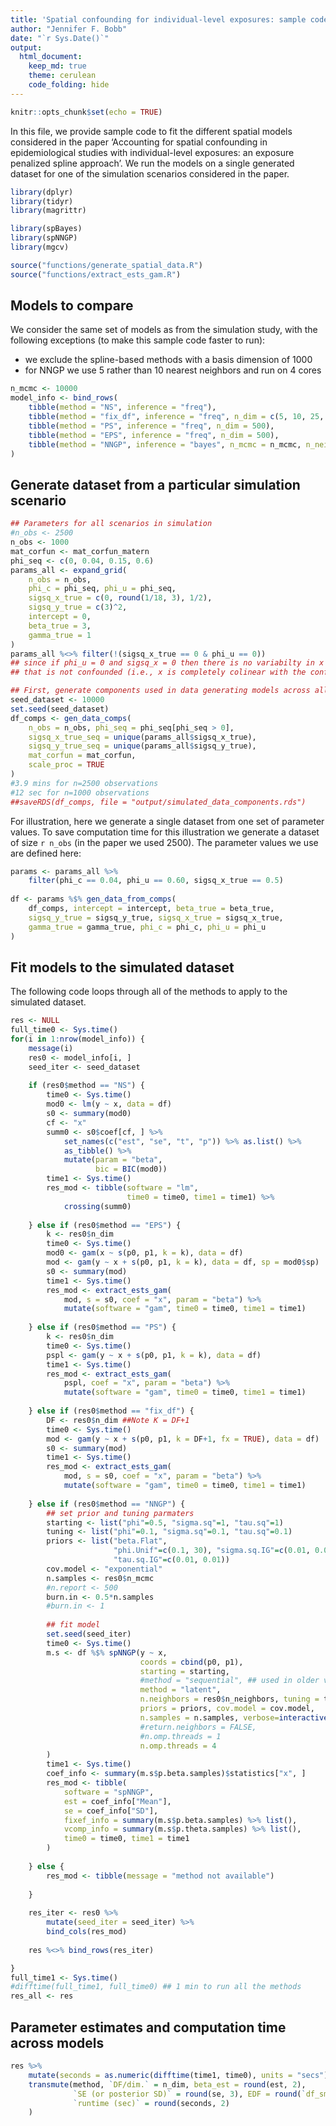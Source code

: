 ```yaml
---
title: 'Spatial confounding for individual-level exposures: sample code to fit the E-PS approach and other spatial models'
author: "Jennifer F. Bobb"
date: "`r Sys.Date()`"
output:
  html_document:
    keep_md: true
    theme: cerulean
    code_folding: hide
---
```


```r
knitr::opts_chunk$set(echo = TRUE)
```

In this file, we provide sample code to fit the different spatial models considered in the paper 'Accounting for spatial confounding in epidemiological studies with individual-level exposures: an exposure penalized spline approach'. We run the models on a single generated dataset for one of the simulation scenarios considered in the paper.

```r
library(dplyr)
library(tidyr)
library(magrittr)

library(spBayes)
library(spNNGP)
library(mgcv)

source("functions/generate_spatial_data.R")
source("functions/extract_ests_gam.R")
```

## Models to compare

We consider the same set of models as from the simulation study, with the following exceptions (to make this sample code faster to run):

- we exclude the spline-based methods with a basis dimension of 1000
- for NNGP we use 5 rather than 10 nearest neighbors and run on 4 cores

```r
n_mcmc <- 10000
model_info <- bind_rows(
    tibble(method = "NS", inference = "freq"),
    tibble(method = "fix_df", inference = "freq", n_dim = c(5, 10, 25, 50, 100, 250, 500)),
    tibble(method = "PS", inference = "freq", n_dim = 500),
    tibble(method = "EPS", inference = "freq", n_dim = 500),
    tibble(method = "NNGP", inference = "bayes", n_mcmc = n_mcmc, n_neighbors = 5)
)
```

## Generate dataset from a particular simulation scenario

```r
## Parameters for all scenarios in simulation
#n_obs <- 2500
n_obs <- 1000
mat_corfun <- mat_corfun_matern
phi_seq <- c(0, 0.04, 0.15, 0.6)
params_all <- expand_grid(
    n_obs = n_obs,
    phi_c = phi_seq, phi_u = phi_seq,
    sigsq_x_true = c(0, round(1/18, 3), 1/2), 
    sigsq_y_true = c(3)^2,
    intercept = 0,
    beta_true = 3, 
    gamma_true = 1
)
params_all %<>% filter(!(sigsq_x_true == 0 & phi_u == 0))
## since if phi_u = 0 and sigsq_x = 0 then there is no variabilty in x
## that is not confounded (i.e., x is completely colinear with the confounder)
```

```r
## First, generate components used in data generating models across all scenarios
seed_dataset <- 10000
set.seed(seed_dataset)
df_comps <- gen_data_comps(
    n_obs = n_obs, phi_seq = phi_seq[phi_seq > 0],
    sigsq_x_true_seq = unique(params_all$sigsq_x_true),
    sigsq_y_true_seq = unique(params_all$sigsq_y_true),
    mat_corfun = mat_corfun,
    scale_proc = TRUE
)
#3.9 mins for n=2500 observations
#12 sec for n=1000 observations
##saveRDS(df_comps, file = "output/simulated_data_components.rds")
```


For illustration, here we generate a single dataset from one set of parameter values. To save computation time for this illustration we generate a dataset of size `r n_obs` (in the paper we used 2500). The parameter values we use are defined here:
```r
params <- params_all %>%
    filter(phi_c == 0.04, phi_u == 0.60, sigsq_x_true == 0.5)
    
df <- params %$% gen_data_from_comps(
    df_comps, intercept = intercept, beta_true = beta_true, 
    sigsq_y_true = sigsq_y_true, sigsq_x_true = sigsq_x_true, 
    gamma_true = gamma_true, phi_c = phi_c, phi_u = phi_u
)
```



## Fit models to the simulated dataset

The following code loops through all of the methods to apply to the simulated dataset.

```r
res <- NULL
full_time0 <- Sys.time()
for(i in 1:nrow(model_info)) {
    message(i)
    res0 <- model_info[i, ]
    seed_iter <- seed_dataset
    
    if (res0$method == "NS") {
        time0 <- Sys.time()
        mod0 <- lm(y ~ x, data = df)
        s0 <- summary(mod0)
        cf <- "x"
        summ0 <- s0$coef[cf, ] %>%
            set_names(c("est", "se", "t", "p")) %>% as.list() %>%
            as_tibble() %>%
            mutate(param = "beta",
                   bic = BIC(mod0))
        time1 <- Sys.time()
        res_mod <- tibble(software = "lm", 
                          time0 = time0, time1 = time1) %>%
            crossing(summ0)
        
    } else if (res0$method == "EPS") {
        k <- res0$n_dim
        time0 <- Sys.time()
        mod0 <- gam(x ~ s(p0, p1, k = k), data = df)
        mod <- gam(y ~ x + s(p0, p1, k = k), data = df, sp = mod0$sp)
        s0 <- summary(mod)
        time1 <- Sys.time()
        res_mod <- extract_ests_gam(
            mod, s = s0, coef = "x", param = "beta") %>%
            mutate(software = "gam", time0 = time0, time1 = time1)
        
    } else if (res0$method == "PS") {
        k <- res0$n_dim
        time0 <- Sys.time()
        pspl <- gam(y ~ x + s(p0, p1, k = k), data = df)
        time1 <- Sys.time()
        res_mod <- extract_ests_gam(
            pspl, coef = "x", param = "beta") %>%
            mutate(software = "gam", time0 = time0, time1 = time1)
        
    } else if (res0$method == "fix_df") {
        DF <- res0$n_dim ##Note K = DF+1
        time0 <- Sys.time()
        mod <- gam(y ~ x + s(p0, p1, k = DF+1, fx = TRUE), data = df)
        s0 <- summary(mod)
        time1 <- Sys.time()
        res_mod <- extract_ests_gam(
            mod, s = s0, coef = "x", param = "beta") %>%
            mutate(software = "gam", time0 = time0, time1 = time1)
        
    } else if (res0$method == "NNGP") {
        ## set prior and tuning parmaters
        starting <- list("phi"=0.5, "sigma.sq"=1, "tau.sq"=1)
        tuning <- list("phi"=0.1, "sigma.sq"=0.1, "tau.sq"=0.1)
        priors <- list("beta.Flat",
                       "phi.Unif"=c(0.1, 30), "sigma.sq.IG"=c(0.01, 0.01),
                       "tau.sq.IG"=c(0.01, 0.01))
        cov.model <- "exponential"
        n.samples <- res0$n_mcmc
        #n.report <- 500
        burn.in <- 0.5*n.samples
        #burn.in <- 1
        
        ## fit model
        set.seed(seed_iter)
        time0 <- Sys.time()
        m.s <- df %$% spNNGP(y ~ x, 
                             coords = cbind(p0, p1), 
                             starting = starting, 
                             #method = "sequential", ## used in older version
                             method = "latent",
                             n.neighbors = res0$n_neighbors, tuning = tuning, 
                             priors = priors, cov.model = cov.model,
                             n.samples = n.samples, verbose=interactive(), 
                             #return.neighbors = FALSE, 
                             #n.omp.threads = 1
                             n.omp.threads = 4
        )
        time1 <- Sys.time()
        coef_info <- summary(m.s$p.beta.samples)$statistics["x", ]
        res_mod <- tibble(
            software = "spNNGP",
            est = coef_info["Mean"],
            se = coef_info["SD"],
            fixef_info = summary(m.s$p.beta.samples) %>% list(),
            vcomp_info = summary(m.s$p.theta.samples) %>% list(),
            time0 = time0, time1 = time1
        )
        
    } else {
        res_mod <- tibble(message = "method not available")
        
    }
    
    res_iter <- res0 %>%
        mutate(seed_iter = seed_iter) %>%
        bind_cols(res_mod)
     
    res %<>% bind_rows(res_iter)

}
full_time1 <- Sys.time()
#difftime(full_time1, full_time0) ## 1 min to run all the methods
res_all <- res
```

## Parameter estimates and computation time across models

```r
res %>% 
    mutate(seconds = as.numeric(difftime(time1, time0), units = "secs")) %>%
    transmute(method, `DF/dim.` = n_dim, beta_est = round(est, 2),
              `SE (or posterior SD)` = round(se, 3), EDF = round(`df_smooth`, 1),
              `runtime (sec)` = round(seconds, 2)
    )
```


